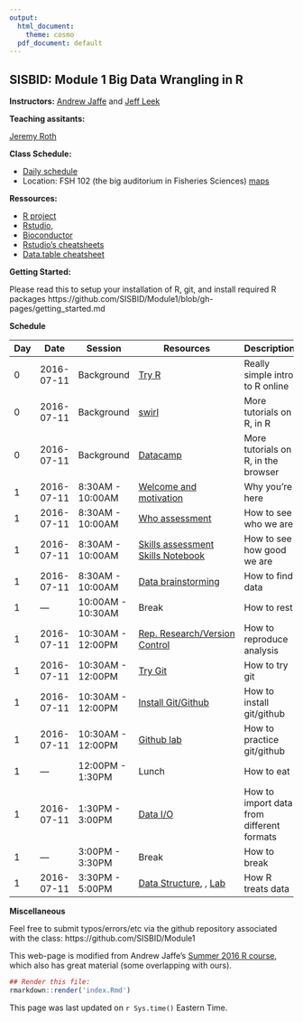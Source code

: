 ```yaml
---
output:
  html_document:
    theme: cosmo
  pdf_document: default
---
```


## SISBID: Module 1 Big Data Wrangling in R 

**Instructors:** [Andrew Jaffe](http://www.aejaffe.com/) and [Jeff Leek](http://www.jtleek.com/)

**Teaching assitants:** 

[Jeremy Roth](http://students.washington.edu/jhroth/)



**Class Schedule:**

* [Daily schedule](https://www.biostat.washington.edu/suminst/sisbid)
* Location: FSH 102 (the big auditorium in Fisheries Sciences) [maps](https://www.biostat.washington.edu/suminst/maps)


**Ressources:**

* [R project](http://www.r-project.org/)
* [Rstudio](http://www.rstudio.com/),
* [Bioconductor](http://bioconductor.org/)
* [Rstudio's cheatsheets](http://www.rstudio.com/resources/cheatsheets/) 
* [Data.table cheatsheet](https://s3.amazonaws.com/assets.datacamp.com/img/blog/data+table+cheat+sheet.pdf)

**Getting Started:**

Please read this to setup your installation of R, git, and install required R packages
https://github.com/SISBID/Module1/blob/gh-pages/getting_started.md

**Schedule**


| Day  | Date  |  Session | Resources  |  Description |
|----|------------|--------------|---------------------|--------------------------------------|
| 0  | 2016-07-11  | Background  | [Try R](http://tryr.codeschool.com/)  | Really simple intro to R online  |
| 0  | 2016-07-11  | Background | [swirl](http://swirlstats.com/)  | More tutorials on R, in R  |
| 0 | 2016-07-11 | Background | [Datacamp](http://datacamp.com/) | More tutorials on R, in the browser |
| 1 | 2016-07-11 | 8:30AM - 10:00AM |[Welcome and motivation](https://docs.google.com/presentation/d/1WeOfmSZTWUm74rA-jqV-gnoQcI1oJpe6ecntWPJ-iK8/edit)|Why you're here|
| 1 | 2016-07-11 | 8:30AM - 10:00AM | [Who assessment](https://docs.google.com/spreadsheets/d/103vUoftv2dLNZ_FcAz08b5ptIkWN4W2RaFn7VF39FJ8/edit#gid=0) | How to see who we are|
| 1 | 2016-07-11 | 8:30AM - 10:00AM | [Skills assessment](https://docs.google.com/spreadsheets/d/18KQQd4LY5k8Ucux1MvWCsQGQJlvd0ECTnn-3ixdOKFM/edit?usp=sharing) [Skills Notebook](https://raw.githubusercontent.com/SISBID/Module1/gh-pages/labs/skills_notebook.Rmd) | How to see how good we are|
| 1 | 2016-07-11 | 8:30AM - 10:00AM |[Data brainstorming](https://docs.google.com/document/d/1yxcXeKAGhu1CyPatuBmgfRp4XbVJVEhc2Zp4Yl-Q9pk/edit?usp=sharing) | How to find data |
|1 | --- | 10:00AM - 10:30AM | Break | How to rest |
|1 | 2016-07-11 | 10:30AM - 12:00PM | [Rep. Research/Version Control](https://docs.google.com/presentation/d/1F2tyP9nsHcY9DT5B6rSS95sIA9DEreDNt7s_HmbrINw/edit?usp=sharing) | How to reproduce analysis  |
|1 | 2016-07-11 | 10:30AM - 12:00PM | [Try Git](https://try.github.io/levels/1/challenges/1) | How to try git|
|1 | 2016-07-11 | 10:30AM - 12:00PM | [Install Git/Github](http://stat545.com/git00_index.html) | How to install git/github|
|1 | 2016-07-11 | 10:30AM - 12:00PM | [Github lab](https://github.com/SISBID/Module1/blob/gh-pages/labs/github-lab.md) | How to practice git/github|
|1 | --- | 12:00PM - 1:30PM | Lunch| How to eat |
|1 | 2016-07-11 | 1:30PM - 3:00PM | [Data I/O](lecture_notes/Data_IO_and_structure.html)|How to import data from different formats|
|1 | --- | 3:00PM - 3:30PM | Break | How to break |
|1 | 2016-07-11 | 3:30PM - 5:00PM | [Data Structure](lecture_notes/Data_IO_and_structure.html), , [Lab](labs/google-sheets-lab.Rmd)|How R treats data|

<!--
|2 | 2016-07-12 | 8:30AM - 10:00AM | [Getting data]() | Different ways of accessing big data|
|2 | --- | 10:00AM - 10:30AM | Break | --- |
|2 | 2016-07-12 | 10:30AM - 12:00PM | [Data manipulation and summarization]() |  |
|2 | --- | 12:00PM - 1:30PM | Lunch| --- |
|2 | 2016-07-12 | 1:30PM - 3:00PM | [Cleaning data](lecture_notes/Data_Cleaning.html)|Cleaning Data, Regular expressions, handling missingness |
|2 | 2016-07-12 | 3:00PM - 3:30PM | Break | Break |
|2 | --- | 3:30PM - 5:00PM | [Intro to Bioconductor]() |Tools for large (genomic) datasets |
|3 | 2016-07-13 | 8:30AM - 10:00AM | [Three tables + recount](http://slides.com/jeffleek/sisbid-m1-d3) [Analysis](http://leekgroup.github.io/recount-analyses/) | |
|3 | --- | 10:00AM - 10:30AM | Break | --- |
|3 | --- | 10:30AM - 12:00PM | [derfinder](http://bioconductor.org/packages/release/bioc/vignettes/derfinder/inst/doc/derfinder-quickstart.html), [Expression analysis]() |Genomic data analysis |
-->

**Miscellaneous**

Feel free to submit typos/errors/etc via the github repository associated with the class: 
https://github.com/SISBID/Module1

This web-page is modified from Andrew Jaffe's [Summer 2016 R course](http://www.aejaffe.com/summerR_2016/), which also has great material (some overlapping with ours).

```r
## Render this file:
rmarkdown::render('index.Rmd')
```

This page was last updated on `r Sys.time()` Eastern Time.
